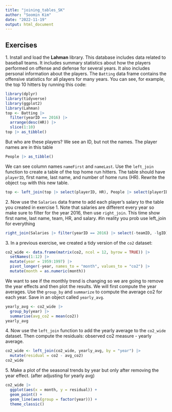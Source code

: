 ```yaml
---
title: "joining_tables_SK"
author: "Soomin Kim"
date: "2022-11-19"
output: html_document
---
```

## Exercises 
1\. Install and load the __Lahman__ library. This database includes data related to baseball teams. It includes summary statistics about how the players performed on offense and defense for several years. It also includes personal information about the players. 
The `Batting` data frame contains the offensive statistics for all players for many years. You can see, for example, the top 10 hitters by running this code: 
```r
library(dplyr)
library(tidyverse)
library(ggplot2)
library(Lahman) 
top <- Batting |>  
  filter(yearID == 2016) |> 
  arrange(desc(HR)) |> 
  slice(1:10) 
top |> as_tibble() 
``` 
But who are these players? We see an ID, but not the names. The player names are in this table 
```r
People |> as_tibble() 
``` 
We can see column names `nameFirst` and `nameLast`. Use the `left_join` function to create a table of the top home run hitters. The table should have `playerID`, first name, last name, and number of home runs (HR).  Rewrite the object `top` with this new table. 

```r
top <- left_join(top |> select(playerID, HR), People |> select(playerID, nameFirst, nameLast))
```


2\. Now use the `Salaries` data frame to add each player's salary to the table you created in exercise 1. Note that salaries are different every year so make sure to filter for the year 2016, then use `right_join`. This time show first name, last name, team, HR, and salary. 
#in reality you prob use left_join for everything

```r
right_join(Salaries |> filter(yearID == 2016) |> select(-teamID, -lgID), top, by = "playerID") #if you don't specify, it will join by common column
```


3\. In a previous exercise, we created a tidy version of the `co2` dataset: 
```r
co2_wide <- data.frame(matrix(co2, ncol = 12, byrow = TRUE)) |>  
  setNames(1:12) |> 
  mutate(year = 1959:1997) |> 
  pivot_longer(-year, names_to = "month", values_to = "co2") |> 
  mutate(month = as.numeric(month)) 
``` 
We want to see if the monthly trend is changing so we are going to remove the year effects and then plot the results. We will first compute the year averages. Use the `group_by` and `summarize` to compute the average co2 for each year. Save in an object called `yearly_avg`. 

```r
yearly_avg <- co2_wide |>
  group_by(year) |>
  summarise(avg_co2 = mean(co2))
yearly_avg
```


4\. Now use the `left_join` function to add the yearly average to the `co2_wide` dataset. Then compute the residuals: observed co2 measure - yearly average. 

```r
co2_wide <- left_join(co2_wide, yearly_avg, by = "year") |>
  mutate(residual = co2 - avg_co2)
co2_wide
```


5\. Make a plot of the seasonal trends by year but only after removing the year effect. (after adjusting for yearly avg)

```r
co2_wide |>
  ggplot(aes(x = month, y = residual)) +
  geom_point() + 
  geom_line(aes(group = factor(year))) +
  theme_classic()
```

